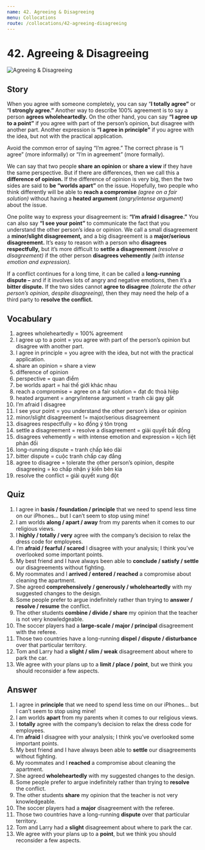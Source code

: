 ```yaml
---
name: 42. Agreeing & Disagreeing
menu: Collocations
route: /collocations/42-agreeing-disagreeing
---
```



# 42. Agreeing & Disagreeing

<Image src="/public/agreeing-disagreeing.jpg" alt="Agreeing & Disagreeing" />

## Story

When you agree with someone completely, you can say “**I totally agree”** or “**I strongly agree.”** Another way to describe 100% agreement is to say a person **agrees wholeheartedly.** On the other hand, you can say **“I agree up to a point”** if you agree with part of the person’s opinion, but disagree with another part. Another expression is **“I agree in principle”** if you agree with the idea, but not with the practical application.

Avoid the common error of saying “I’m agree.” The correct phrase is “I agree” (more informally) or “I’m in agreement” (more formally).

We can say that two people **share an opinion** or **share a view** if they have the same perspective. But if there are differences, then we call this a **difference of opinion.** If the difference of opinion is very big, then the two sides are said to **be “worlds apart”** on the issue. Hopefully, two people who think differently will be able to **reach a compromise** _(agree on a fair solution)_ without having a **heated argument** _(angry/intense argument)_ about the issue.

One polite way to express your disagreement is: **“I’m afraid I disagree.”** You can also say **“I see your point”** to communicate the fact that you understand the other person’s idea or opinion. We call a small disagreement a **minor/slight disagreement,** and a big disagreement is a **major/serious disagreement.** It’s easy to reason with a person who **disagrees respectfully,** but it’s more difficult to **settle a disagreement** _(resolve a disagreement)_ if the other person **disagrees vehemently** _(with intense emotion and expression)._

If a conflict continues for a long time, it can be called a **long-running dispute –** and if it involves lots of angry and negative emotions, then it’s a **bitter dispute.** If the two sides cannot **agree to disagree** _(tolerate the other person’s opinion, despite disagreeing),_ then they may need the help of a third party to **resolve the conflict.**

## Vocabulary

1. agrees wholeheartedly = 100% agreement
2. I agree up to a point = you agree with part of the person’s opinion but disagree with another part.
3. I agree in principle = you agree with the idea, but not with the practical application.
4. share an opinion = share a view
5. difference of opinion
6. perspective = quan điểm
7. be worlds apart = hai thế giới khác nhau
8. reach a compromise = agree on a fair solution = đạt đc thoả hiệp
9. heated argument = angry/intense argument = tranh cãi gay gắt
10. I’m afraid I disagree
11. I see your point = you understand the other person’s idea or opinion
12. minor/slight disagreement != major/serious disagreement
13. disagrees respectfully = ko đồng ý tôn trọng
14. settle a disagreement = resolve a disagreement = giải quyết bất đồng
15. disagrees vehemently = with intense emotion and expression = kịch liệt phản đối
16. long-running dispute = tranh chấp kéo dài
17. bitter dispute = cuộc tranh chấp cay đắng
18. agree to disagree = tolerate the other person’s opinion, despite disagreeing = ko chấp nhận ý kiến bên kia
19. resolve the conflict = giải quyết xung đột

## Quiz

1. I agree in **basis / foundation / principle** that we need to spend less time on our iPhones… but I can’t seem to stop using mine!
2. I am worlds **along / apart / away** from my parents when it comes to our religious views.
3. I **highly / totally / very** agree with the company’s decision to relax the dress code for employees.
4. I’m **afraid / fearful / scared** I disagree with your analysis; I think you’ve overlooked some important points.
5. My best friend and I have always been able to **conclude / satisfy / settle** our disagreements without fighting.
6. My roommates and I **arrived / entered / reached** a compromise about cleaning the apartment.
7. She agreed **comprehensively / generously / wholeheartedly** with my suggested changes to the design.
8. Some people prefer to argue indefinitely rather than trying to **answer / resolve / resume** the conflict.
9. The other students **combine / divide / share** my opinion that the teacher is not very knowledgeable.
10. The soccer players had a **large-scale / major / principal** disagreement with the referee.
11. Those two countries have a long-running **dispel / dispute / disturbance** over that particular territory.
12. Tom and Larry had a **slight / slim / weak** disagreement about where to park the car.
13. We agree with your plans up to a **limit / place / point**, but we think you should reconsider a few aspects.

## Answer

1. I agree in **principle** that we need to spend less time on our iPhones… but I can’t seem to stop using mine!
2. I am worlds **apart** from my parents when it comes to our religious views.
3. I **totally** agree with the company’s decision to relax the dress code for employees.
4. I’m **afraid** I disagree with your analysis; I think you’ve overlooked some important points.
5. My best friend and I have always been able to **settle** our disagreements without fighting.
6. My roommates and I **reached** a compromise about cleaning the apartment.
7. She agreed **wholeheartedly** with my suggested changes to the design.
8. Some people prefer to argue indefinitely rather than trying to **resolve** the conflict.
9. The other students **share** my opinion that the teacher is not very knowledgeable.
10. The soccer players had a **major** disagreement with the referee.
11. Those two countries have a long-running **dispute** over that particular territory.
12. Tom and Larry had a **slight** disagreement about where to park the car.
13. We agree with your plans up to a **point**, but we think you should reconsider a few aspects.
